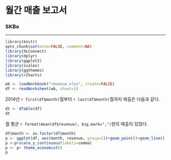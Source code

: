 월간 매출 보고서
=======================

### SKBo 
<hr>

```r
library(knitr)
opts_chunk$set(echo=FALSE, comment=NA)
library(XLConnect)
library(dplyr)
library(ggplot2)
library(scales)
library(ggthemes)
library(rCharts)
```

```r
wb <- loadWorkbook("revenue.xlsx", create=FALSE)
df <- readWorksheet(wb, sheet=1)
```


2014년 `r first(df$month)`월부터 `r last(df$month)`월까지 매출은 다음과 같다.

```r
dt <- dTable(df)
dt
```

월 평균 `r format(mean(df$revenue), big.mark=",")`원의 매출이 있었다.

```r
df$month <- as.factor(df$month)
p <- ggplot(df, aes(month, revenue, group=1))+geom_point()+geom_line()
p <-p+scale_y_continuous(labels=comma)
p <- p+ theme_economist()
p
```



